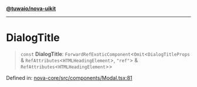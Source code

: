 [**@tuwaio/nova-uikit**](../../../README.md)

***

# DialogTitle

> `const` **DialogTitle**: `ForwardRefExoticComponent`\<`Omit`\<`DialogTitleProps` & `RefAttributes`\<`HTMLHeadingElement`\>, `"ref"`\> & `RefAttributes`\<`HTMLHeadingElement`\>\>

Defined in: [nova-core/src/components/Modal.tsx:81](https://github.com/TuwaIO/nova-uikit/blob/172b6800f9d613214bcbe97a7f32ec76da1d8f06/packages/nova-core/src/components/Modal.tsx#L81)
